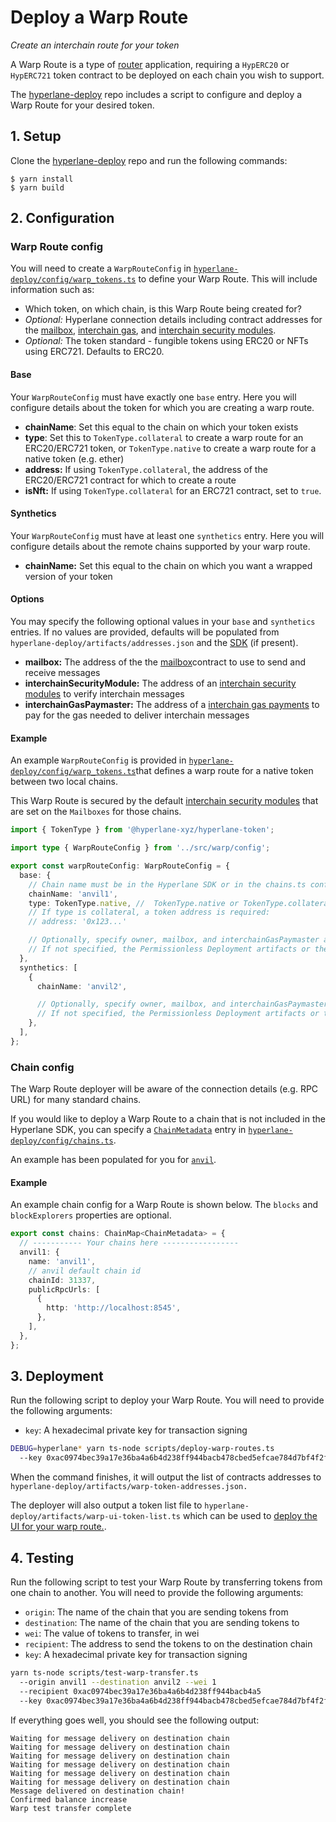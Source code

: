 # Deploy a Warp Route

_Create an interchain route for your token_

A Warp Route is a type of [router](../reference/libraries/router.mdx) application, requiring a `HypERC20` or `HypERC721` token contract to be deployed on each chain you wish to support.

The [hyperlane-deploy](https://github.com/hyperlane-xyz/hyperlane-deploy) repo includes a script to configure and deploy a Warp Route for your desired token.

## 1. Setup

Clone the [hyperlane-deploy](https://github.com/hyperlane-xyz/hyperlane-deploy) repo and run the following commands:

```
$ yarn install
$ yarn build
```

## 2. Configuration

### Warp Route config

You will need to create a `WarpRouteConfig` in [`hyperlane-deploy/config/warp_tokens.ts`](https://github.com/hyperlane-xyz/hyperlane-deploy/blob/main/config/warp_tokens.ts) to define your Warp Route. This will include information such as:

* Which token, on which chain, is this Warp Route being created for?
* _Optional:_ Hyperlane connection details including contract addresses for the [mailbox](../reference/messaging/messaging-interface.mdx), [interchain gas](../reference/hooks/interchain-gas.mdx), and [interchain security modules](../reference/ISM/specify-your-ISM.mdx).
* _Optional:_ The token standard - fungible tokens using ERC20 or NFTs using ERC721. Defaults to ERC20.

#### Base

Your `WarpRouteConfig` must have exactly one `base` entry. Here you will configure details about the token for which you are creating a warp route.

* **chainName**: Set this equal to the chain on which your token exists
* **type**: Set this to `TokenType.collateral` to create a warp route for an ERC20/ERC721 token, or `TokenType.native` to create a warp route for a native token (e.g. ether)
* **address:** If using `TokenType.collateral`, the address of the ERC20/ERC721 contract for which to create a route
* **isNft:** If using `TokenType.collateral` for an ERC721 contract, set to `true`.

#### Synthetics

Your `WarpRouteConfig` must have at least one `synthetics` entry. Here you will configure details about the remote chains supported by your warp route.

* **chainName:** Set this equal to the chain on which you want a wrapped version of your token

#### Options

You may specify the following optional values in your `base` and `synthetics` entries. If no values are provided, defaults will be populated from `hyperlane-deploy/artifacts/addresses.json` and the [SDK](https://github.com/hyperlane-xyz/hyperlane-monorepo/blob/main/typescript/sdk/src/consts/environments/mainnet.json) (if present).

* **mailbox:** The address of the the [mailbox](../reference/messaging/messaging-interface.mdx)contract to use to send and receive messages
* **interchainSecurityModule:** The address of an [interchain security modules](../reference/ISM/specify-your-ISM.mdx) to verify interchain messages
* **interchainGasPaymaster:** The address of a [interchain gas payments](../reference/hooks/interchain-gas.mdx) to pay for the gas needed to deliver interchain messages

#### Example

An example `WarpRouteConfig` is provided in [`hyperlane-deploy/config/warp_tokens.ts`](https://github.com/hyperlane-xyz/hyperlane-deploy/blob/main/config/warp_tokens.ts)that defines a warp route for a native token between two local chains.

This Warp Route is secured by the default [interchain security modules](../reference/ISM/specify-your-ISM.mdx) that are set on the `Mailboxes` for those chains.

```typescript
import { TokenType } from '@hyperlane-xyz/hyperlane-token';

import type { WarpRouteConfig } from '../src/warp/config';

export const warpRouteConfig: WarpRouteConfig = {
  base: {
    // Chain name must be in the Hyperlane SDK or in the chains.ts config
    chainName: 'anvil1',
    type: TokenType.native, //  TokenType.native or TokenType.collateral
    // If type is collateral, a token address is required:
    // address: '0x123...'

    // Optionally, specify owner, mailbox, and interchainGasPaymaster addresses
    // If not specified, the Permissionless Deployment artifacts or the SDK's defaults will be used
  },
  synthetics: [
    {
      chainName: 'anvil2',

      // Optionally, specify owner, mailbox, and interchainGasPaymaster addresses
      // If not specified, the Permissionless Deployment artifacts or the SDK's defaults will be used
    },
  ],
};
```

### Chain config

The Warp Route deployer will be aware of the connection details (e.g. RPC URL) for many standard chains.

If you would like to deploy a Warp Route to a chain that is not included in the Hyperlane SDK, you can specify a [`ChainMetadata`](https://github.com/hyperlane-xyz/hyperlane-monorepo/blob/main/typescript/sdk/src/consts/chainMetadata.ts#L21) entry in [`hyperlane-deploy/config/chains.ts`](https://github.com/hyperlane-xyz/hyperlane-deploy/blob/main/config/chains.ts).

An example has been populated for you for [`anvil`](https://book.getfoundry.sh/anvil/).

#### Example

An example chain config for a Warp Route is shown below. The `blocks` and `blockExplorers` properties are optional.

```typescript
export const chains: ChainMap<ChainMetadata> = {
  // ----------- Your chains here -----------------
  anvil1: {
    name: 'anvil1',
    // anvil default chain id
    chainId: 31337,
    publicRpcUrls: [
      {
        http: 'http://localhost:8545',
      },
    ],
  },
};
```

## 3. Deployment

Run the following script to deploy your Warp Route. You will need to provide the following arguments:

* `key`: A hexadecimal private key for transaction signing

```bash
DEBUG=hyperlane* yarn ts-node scripts/deploy-warp-routes.ts 
  --key 0xac0974bec39a17e36ba4a6b4d238ff944bacb478cbed5efcae784d7bf4f2ff80
```

When the command finishes, it will output the list of contracts addresses to `hyperlane-deploy/artifacts/warp-token-addresses.json.`

The deployer will also output a token list file to `hyperlane-deploy/artifacts/warp-ui-token-list.ts` which can be used to [deploy the UI for your warp route.](deploy-warp-route-UI.mdx).

## 4. Testing

Run the following script to test your Warp Route by transferring tokens from one chain to another. You will need to provide the following arguments:

* `origin`: The name of the chain that you are sending tokens from
* `destination`: The name of the chain that you are sending tokens to
* `wei`: The value of tokens to transfer, in wei
* `recipient`: The address to send the tokens to on the destination chain
* `key`: A hexadecimal private key for transaction signing

```bash
yarn ts-node scripts/test-warp-transfer.ts 
  --origin anvil1 --destination anvil2 --wei 1 
  --recipient 0xac0974bec39a17e36ba4a6b4d238ff944bacb4a5 
  --key 0xac0974bec39a17e36ba4a6b4d238ff944bacb478cbed5efcae784d7bf4f2ff80
```

If everything goes well, you should see the following output:

```
Waiting for message delivery on destination chain
Waiting for message delivery on destination chain
Waiting for message delivery on destination chain
Waiting for message delivery on destination chain
Waiting for message delivery on destination chain
Waiting for message delivery on destination chain
Message delivered on destination chain!
Confirmed balance increase
Warp test transfer complete
```